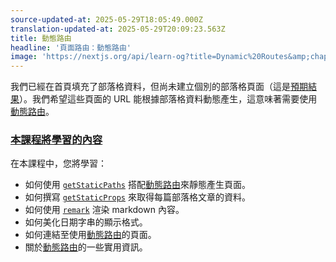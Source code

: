 ```yaml
---
source-updated-at: 2025-05-29T18:05:49.000Z
translation-updated-at: 2025-05-29T20:09:23.563Z
title: 動態路由
headline: '頁面路由：動態路由'
image: 'https://nextjs.org/api/learn-og?title=Dynamic%20Routes&amp;chapter=28'
---
```


我們已經在首頁填充了部落格資料，但尚未建立個別的部落格頁面（這是[預期結果](https://next-learn-starter.vercel.app/)）。我們希望這些頁面的 URL 能根據部落格資料動態產生，這意味著需要使用[動態路由](/docs/routing/dynamic-routes)。

### [本課程將學習的內容](#what-youll-learn-in-this-lesson)

在本課程中，您將學習：

* 如何使用 [`getStaticPaths`](/docs/basic-features/data-fetching#getstaticpaths-static-generation) 搭配[動態路由](/docs/routing/dynamic-routes)來靜態產生頁面。
* 如何撰寫 [`getStaticProps`](/docs/basic-features/data-fetching#getstaticprops-static-generation) 來取得每篇部落格文章的資料。
* 如何使用 [`remark`](https://github.com/remarkjs/remark) 渲染 markdown 內容。
* 如何美化日期字串的顯示格式。
* 如何連結至使用[動態路由](/docs/routing/dynamic-routes)的頁面。
* 關於[動態路由](/docs/routing/dynamic-routes)的一些實用資訊。
